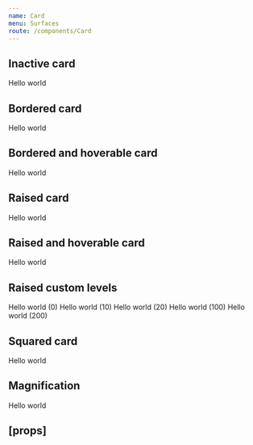 ```yaml
---
name: Card
menu: Surfaces
route: /components/Card
---
```



<PageTitle title="Card" src="components/Card" />

## Inactive card

<Playground>
  <ThemeWrapper>
    <Card>
      <Rhythm p={3}>Hello world</Rhythm>
    </Card>
  </ThemeWrapper>
</Playground>

## Bordered card

<Playground>
  <ThemeWrapper>
    <Card bordered>
      <Rhythm p={3}>Hello world</Rhythm>
    </Card>
  </ThemeWrapper>
</Playground>

## Bordered and hoverable card

<Playground>
  <ThemeWrapper>
    <Card bordered hoverable>
      <Rhythm p={3}>Hello world</Rhythm>
    </Card>
  </ThemeWrapper>
</Playground>

## Raised card

<Playground>
  <ThemeWrapper>
    <Card raised>
      <Rhythm p={3}>Hello world</Rhythm>
    </Card>
  </ThemeWrapper>
</Playground>

## Raised and hoverable card

<Playground>
  <ThemeWrapper>
    <Card raised hoverable>
      <Rhythm p={3}>Hello world</Rhythm>
    </Card>
  </ThemeWrapper>
</Playground>

## Raised custom levels

<Playground>
  <ThemeWrapper>
    <Rhythm my={3}>
      <Card raised={0} hoverable>
        <Rhythm p={3}>Hello world (0)</Rhythm>
      </Card>
      <Card raised={10} hoverable>
        <Rhythm p={3}>Hello world (10)</Rhythm>
      </Card>
      <Card raised={20} hoverable>
        <Rhythm p={3}>Hello world (20)</Rhythm>
      </Card>
      <Card raised={100} hoverable>
        <Rhythm p={3}>Hello world (100)</Rhythm>
      </Card>
      <Card raised={200} hoverable>
        <Rhythm p={3}>Hello world (200)</Rhythm>
      </Card>
    </Rhythm>
  </ThemeWrapper>
</Playground>

## Squared card

<Playground>
  <ThemeWrapper>
    <Card hoverable raised squared>
      <Rhythm p={3}>Hello world</Rhythm>
    </Card>
  </ThemeWrapper>
</Playground>

## Magnification

<Playground>
  <ThemeWrapper>
    <div style={{ width: '300px', height: '200px' }}>
      <Card hoverable raised magnify full>
        <Rhythm p={3}>Hello world</Rhythm>
      </Card>
    </div>
  </ThemeWrapper>
</Playground>

## \[props\]

<Props of={Card} />
